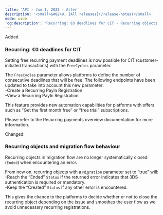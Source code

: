 ```yaml
---
title: 'API - Jun 1, 2022 - Aster'  
description: '<small>&#8249; [All releases](/release-notes)</small>'  
mode: wide  
'og:description': 'Recurring: €0 deadlines for CIT - Recurring objects and migration flow behaviour'  
---
```

  
  <div class="pill pill-green rn-pill">Added</div> 
  
### Recurring: €0 deadlines for CIT  

Setting free recurring payment deadlines is now possible for CIT (customer-initiated transactions) with the `FreeCycles` parameter.  

The `FreeCycles` parameter allows platforms to define the number of consecutive deadlines that will be free. The following endpoints have been updated to take into account this new parameter:  
-Create a Recurring PayIn Registration  
-View a Recurring PayIn Registration  

This feature provides new automation capabilities for platforms with offers such as “Get the first month free” or “free trial” subscriptions.  

Please refer to the Recurring payments overview documentation for more information.  
  <div class="pill pill-blue rn-pill">Changed</div> 
  
### Recurring objects and migration flow behaviour  

Recurring objects in migration flow are no longer systematically closed (`Ended`) when encountering an error.  

From now on, recurring objects with a `Migration` parameter set to “true” will:  
-Reach the “Ended” `Status` if the returned error indicates that 3DS authentication is required or mandatory.  
-Keep the “Created” `Status` if any other error is encountered.  

This gives the chance to the platforms to decide whether or not to close the recurring object depending on the issue and smoothes the user flow as we avoid unnecessary recurring registrations.